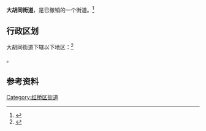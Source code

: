 {{中国乡级行政区|12/01/06/011/000}}

'''大胡同街道'''，是{{PRC admin/fullname|12/01/06/011/000|3}}已撤销的一个街道。<ref>{{PRC admin/ref sgc|{{PRC admin/parent|12/01/06/011/000}}}}</ref>

== 行政区划 ==

大胡同街道下辖以下地区：<ref>{{PRC admin/ref sgc|12/01/06/011/000}}</ref>

{{PRC admin/children|12/01/06/011/000}}。

== 参考资料 ==

{{Reflist|2}}

{{天津市红桥区行政区划}}
{{天津行政区划小作品}}

[[Category:红桥区街道|Category:红桥区街道]]